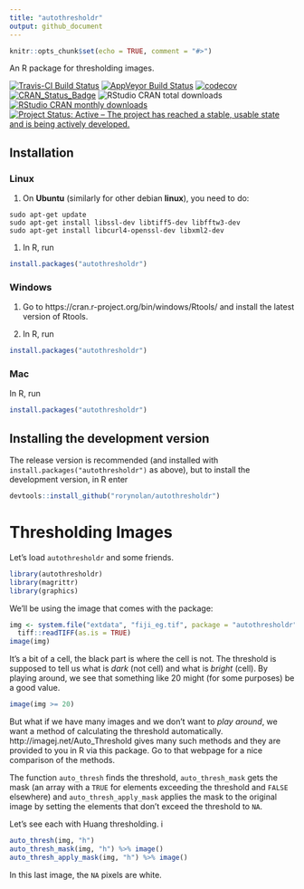 ```yaml
---
title: "autothresholdr"
output: github_document
---
```


```r
knitr::opts_chunk$set(echo = TRUE, comment = "#>")
```

An R package for thresholding images. 

[![Travis-CI Build Status](https://travis-ci.org/rorynolan/autothresholdr.svg?branch=master)](https://travis-ci.org/rorynolan/autothresholdr)
[![AppVeyor Build Status](https://ci.appveyor.com/api/projects/status/github/rorynolan/autothresholdr?branch=master&svg=true)](https://ci.appveyor.com/project/rorynolan/autothresholdr)
[![codecov](https://codecov.io/gh/rorynolan/autothresholdr/branch/master/graph/badge.svg)](https://codecov.io/gh/rorynolan/autothresholdr)
[![CRAN_Status_Badge](http://www.r-pkg.org/badges/version/autothresholdr)](https://cran.r-project.org/package=autothresholdr)
![RStudio CRAN total downloads](http://cranlogs.r-pkg.org/badges/grand-total/autothresholdr)
[![RStudio CRAN monthly downloads](http://cranlogs.r-pkg.org/badges/autothresholdr)](http://cran.rstudio.com/web/packages/autothresholdr/index.html)
[![Project Status: Active – The project has reached a stable, usable state and is being actively developed.](http://www.repostatus.org/badges/latest/active.svg)](http://www.repostatus.org/#active)

## Installation

### Linux

1. On **Ubuntu** (similarly for other debian **linux**), you need to do:
```
sudo apt-get update
sudo apt-get install libssl-dev libtiff5-dev libfftw3-dev 
sudo apt-get install libcurl4-openssl-dev libxml2-dev 
```

1. In R, run
```r
install.packages("autothresholdr")
```

### Windows

1. Go to https://cran.r-project.org/bin/windows/Rtools/ and install the latest version of Rtools.

1. In R, run
```r
install.packages("autothresholdr")
```

### Mac

In R, run
```r
install.packages("autothresholdr")
```

## Installing the development version
The release version is recommended (and installed with `install.packages("autothresholdr")` as above), but to install the development version, in R enter
```r
devtools::install_github("rorynolan/autothresholdr")
```

# Thresholding Images
Let's load `autothresholdr` and some friends.
```r
library(autothresholdr)
library(magrittr)
library(graphics)
```
We'll be using the image that comes with the package:
```r
img <- system.file("extdata", "fiji_eg.tif", package = "autothresholdr") %>%
  tiff::readTIFF(as.is = TRUE)
image(img)
```

It's a bit of a cell, the black part is where the cell is not. The threshold is supposed to tell us what is *dark* (not cell) and what is *bright* (cell). By playing around, we see that something like 20 might (for some purposes) be a good value.

```r
image(img >= 20)
```

But what if we have many images and we don't want to *play around*, we want a method of calculating the threshold automatically. http://imagej.net/Auto_Threshold gives many such methods and they are provided to you in R via this package. Go to that webpage for a nice comparison of the methods.

The function `auto_thresh` finds the threshold, `auto_thresh_mask` gets the mask (an array with a `TRUE` for elements exceeding the threshold and `FALSE` elsewhere) and `auto_thresh_apply_mask` applies the mask to the original image by setting the elements that don't exceed the threshold to `NA`.

Let's see each with Huang thresholding.
i
```r
auto_thresh(img, "h")
auto_thresh_mask(img, "h") %>% image()
auto_thresh_apply_mask(img, "h") %>% image()
```

In this last image, the `NA` pixels are white.

